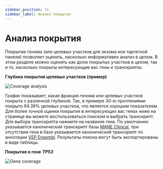 ```yaml
---
sidebar_position: 11
sidebar_label: Анализ покрытия
---
```


# Анализ покрытия

Покрытие генома (или целевых участков для экзома или таргетной панели) позволяет оценить, насколько информативен 
анализ в целом. В этом разделе можно оценить как долю покрытых участков в целом, так и то, насколько покрыты 
интересующие вас гены и транскрипты.

**Глубина покрытия целевых участков (пример)**

![Coverage analysis](/img/rus/36-coverage-analysis.png)

График показывает, какая фракция генома или целевых участков покрыта с различной глубиной. 
Так, в примере 30-ю прочтениями покрыто 94.39% целевых участков, что является хорошим показателем.
Для более точной оценки покрытия в интересующих вас генах ниже на странице вы можете воспользоваться 
поиском и выбрать транскрипт. Для выбора транскрипта нажмите на название гена. 
По умолчанию указывается канонический транскрипт базы [MANE Clinical](https://www.ncbi.nlm.nih.gov/refseq/MANE/), 
при отсутствии гена в базе указывается канонический транскрипт по 
аннотации [VEP Ensembl](https://www.ensembl.org/info/docs/tools/vep/index.html). 
Результаты поиска могут быть экспортированы в виде таблицы.

**Покрытие в гене** ***TP53***

![Gene coverage](/img/rus/37-gene-coverage.png)
